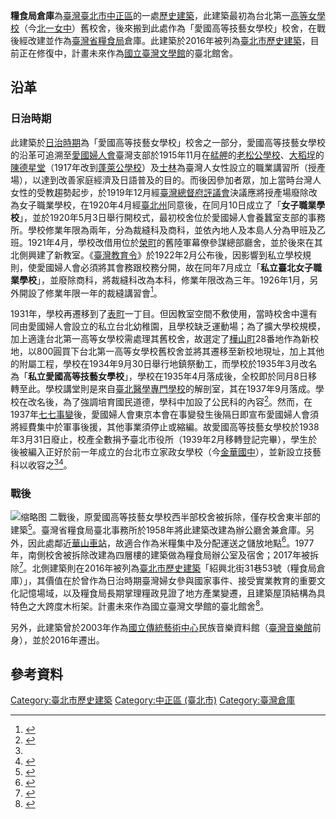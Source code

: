 {{TW monument|name=紹興北街31巷53號（糧食局倉庫）|image=紹興北街31巷53號（糧食局倉庫）_153534.jpg|imagename=建築東面外觀|class=其他設施|level=歷史建築|date=2016年12月30日|location=臺灣臺北市中正區紹興北街31巷53號|coordinates={{Coord|25.045261|121.526701|display=inline,title|scale:10000}}|time=日治時期|reg_url=https://nchdb.boch.gov.tw/assets/overview/historicalBuilding/20180427000002}}
'''糧食局倉庫'''為[[臺灣|臺灣]][[臺北市|臺北市]][[中正區_(臺北市)|中正區]]的一處[[臺北市文化資產|歷史建築]]，此建築最初為台北第一[[舊制高等女學校_(日本)|高等女學校]]（今[[臺北市立第一女子高級中學|北一女中]]）舊校舍，後來搬到此處作為「愛國高等技藝女學校」校舍，在戰後經改建並作為[[行政院農業委員會農糧署|臺灣省糧食局]]倉庫。此建築於2016年被列為[[臺北市歷史建築|臺北市歷史建築]]，目前正在修復中，計畫未來作為[[國立臺灣文學館|國立臺灣文學館]]的臺北館舍。

== 沿革 ==

=== 日治時期 ===
此建築於[[台灣日治時期|日治時期]]為「愛國高等技藝女學校」校舍之一部分，愛國高等技藝女學校的沿革可追溯至[[愛國婦人會|愛國婦人會]]臺灣支部於1915年11月在[[艋舺|艋舺]]的[[臺北市萬華區老松國民小學|老松公學校]]、[[大稻埕|大稻埕]]的[[陳德星堂|陳德星堂]]（1917年改到[[臺北市大同區蓬萊國民小學|蓬萊公學校]]）及[[士林區|士林]]為臺灣人女性設立的職業講習所（授產場），以達到改善家庭經濟及日語普及的目的。而後因參加者眾，加上當時台灣人女性的受教趨勢起步，於1919年12月經[[臺灣總督府評議會|臺灣總督府評議會]]決議應將授產場廢除改為女子職業學校，在1920年4月經[[臺北州|臺北州]]同意後，在同月10日成立了「'''女子職業學校'''」，並於1920年5月3日舉行開校式，最初校舍位於愛國婦人會養蠶室支部的事務所。學校修業年限為兩年，分為裁縫科及商科，並依內地人及本島人分為甲班及乙班。1921年4月，學校改借用位於[[榮町_(臺北市)|榮町]]的舊陸軍幕僚參謀總部廳舍，並於後來在其北側興建了新教室。《[[臺灣教育令|臺灣教育令]]》於1922年2月公布後，因影響到私立學校規則，使愛國婦人會必須將其會務跟校務分開，故在同年7月成立「'''私立臺北女子職業學校'''」，並廢除商科，將裁縫科改為本科，修業年限改為三年。1926年1月，另外開設了修業年限一年的裁縫講習會<ref>{{Cite book|title=愛國婦人會臺灣支部貳拾五周年|last=愛國婦人會臺灣支部|year=1929}}</ref>。

1931年，學校再遷移到了[[表町_(臺北市)|表町]]一丁目。但因教室空間不敷使用，當時校舍中還有同由愛國婦人會設立的私立台北幼稚園，且學校缺乏運動場；為了擴大學校規模，加上適逢台北第一高等女學校需處理其舊校舍，故選定了[[樺山町|樺山町]]28番地作為新校地，以800圓買下台北第一高等女學校舊校舍並將其遷移至新校地現址，加上其他的附屬工程，學校在1934年9月30日舉行地鎮祭動工，而學校於1935年3月改名為「'''私立愛國高等技藝女學校'''」，學校在1935年4月落成後，全校即於同月8日移轉至此。學校講堂則是來自[[臺灣總督府醫學校|臺北醫學專門學校]]的解剖室，其在1937年9月落成。學校在改名後，為了強調培育國民道德，學科中加設了公民科的內容<ref name=":0">{{Cite book|title=愛國婦人會 臺灣本部沿革誌|last=愛國婦人會臺灣本部|year=1941-02-11}}</ref>。然而，在1937年[[七七事變|七七事變]]後，愛國婦人會東京本會在事變發生後隔日即宣布愛國婦人會須將經費集中於軍事後援，其他事業須停止或縮編。故愛國高等技藝女學校於1938年3月31日廢止，校產全數捐予臺北市役所（1939年2月移轉登記完畢），學生於後被編入正好於前一年成立的台北市立家政女學校（今[[臺北市立金華國民中學|金華國中]]），並新設立技藝科以收容之<ref name=":0" /><ref>{{Cite web|title=愛國高等技藝女學校|url=http://linchunsheng.blogspot.com/2010/12/blog-post_11.html|author=林小昇之米克斯拼盤|date=2010-02-11|archive-date=2020-07-25|archive-url=https://web.archive.org/web/20200725152022/http://linchunsheng.blogspot.com/2010/12/blog-post_11.html|dead-url=no}}</ref>。

=== 戰後 ===
[[File:NCFTA_Taiwan_Music_Institude_20170131.jpg|缩略图]]
二戰後，原愛國高等技藝女學校西半部校舍被拆除，僅存校舍東半部的建築<ref>{{Cite web|title=臺北市百年歷史地圖|url=http://gissrv4.sinica.edu.tw/gis/taipei.aspx|publisher=中央研究院人文社會科學研究中心地理資訊科學研究專題中心|access-date=2020-07-25|archive-date=2021-12-19|archive-url=https://web.archive.org/web/20211219044832/http://gissrv4.sinica.edu.tw/gis/taipei.aspx|dead-url=no}}</ref>。臺灣省糧食局臺北事務所於1958年將此建築改建為辦公廳舍兼倉庫。另外，因此處鄰近[[華山車站_(台灣)|華山車站]]，故適合作為米糧集中及分配運送之儲放地點<ref>{{Cite web|title=紹興北街31巷53號（糧食局倉庫）|url=https://nchdb.boch.gov.tw/assets/overview/historicalBuilding/20180427000002|publisher=文化部文化資產局|archive-date=2020-07-25|archive-url=https://web.archive.org/web/20200725152037/https://nchdb.boch.gov.tw/assets/overview/historicalBuilding/20180427000002|dead-url=no}}</ref>。1977年，南側校舍被拆除改建為四層樓的建築做為糧食局辦公室及宿舍；2017年被拆除<ref>{{Cite book|title=建築直造存根 64建(城中)(忠)0500|last=臺北市政府|year=1976}}</ref>。北側建築則在2016年被列為[[臺北市歷史建築|臺北市歷史建築]]「紹興北街31巷53號（糧食局倉庫）」，其價值在於曾作為日治時期臺灣婦女參與國家事件、接受實業教育的重要文化記憶場域，以及糧食局長期掌理糧政見證了地方產業變遷，且建築屋頂結構為具特色之大跨度木桁架。計畫未來作為國立臺灣文學館的臺北館舍<ref>{{Cite web|title=臺北市歷史建築紹興北街31巷53號（糧食局倉庫）修復及再利用計畫」公聽會|url=https://www.nmtl.gov.tw/information_120_104947.html|date=2019|publisher=國立臺灣文學館|archive-date=2020-07-25|archive-url=https://web.archive.org/web/20200725152039/https://www.nmtl.gov.tw/information_120_104947.html|dead-url=no}}</ref>。

另外，此建築曾於2003年作為[[國立傳統藝術中心|國立傳統藝術中心]]民族音樂資料館（[[臺灣音樂館|臺灣音樂館]]前身），並於2016年遷出。

== 參考資料 ==
{{reflist}}

{{臺北市文化資產}}
[[Category:臺北市歷史建築|Category:臺北市歷史建築]]
[[Category:中正區_(臺北市)|Category:中正區 (臺北市)]]
[[Category:臺灣倉庫|Category:臺灣倉庫]]